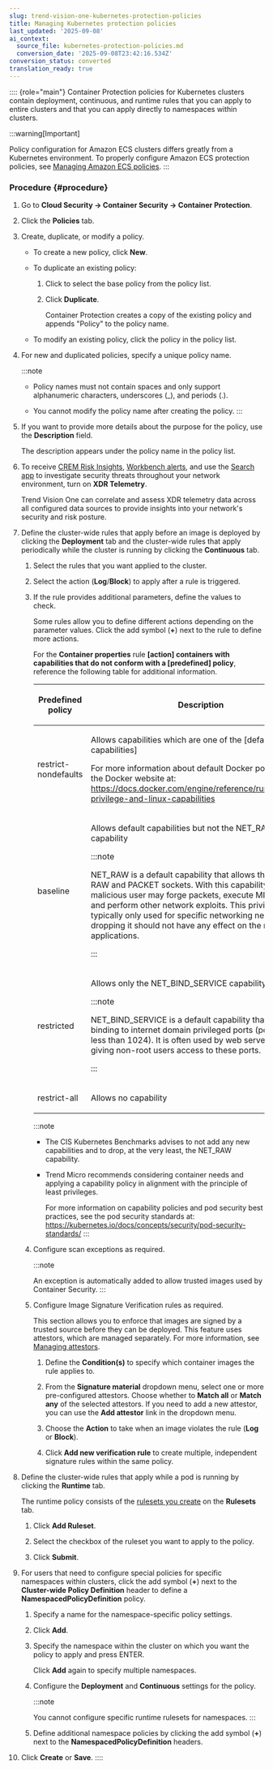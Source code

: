 ```yaml
---
slug: trend-vision-one-kubernetes-protection-policies
title: Managing Kubernetes protection policies
last_updated: '2025-09-08'
ai_context:
  source_file: kubernetes-protection-policies.md
  conversion_date: '2025-09-08T23:42:16.534Z'
conversion_status: converted
translation_ready: true
---
```


:::: {role="main"}
Container Protection policies for Kubernetes clusters contain deployment, continuous, and runtime rules that you can apply to entire clusters and that you can apply directly to namespaces within clusters.

:::warning[Important]

Policy configuration for Amazon ECS clusters differs greatly from a Kubernetes environment. To properly configure Amazon ECS protection policies, see [Managing Amazon ECS policies](managing-amazon-ecs-policies.mdx).
:::

### Procedure {#procedure}

1.  Go to **Cloud Security → Container Security → Container Protection**.

2.  Click the **Policies** tab.

3.  Create, duplicate, or modify a policy.

    - To create a new policy, click **New**.

    - To duplicate an existing policy:

      1.  Click to select the base policy from the policy list.

      2.  Click **Duplicate**.

          Container Protection creates a copy of the existing policy and appends "Policy" to the policy name.

    - To modify an existing policy, click the policy in the policy list.

4.  For new and duplicated policies, specify a unique policy name.

    :::note

    - Policy names must not contain spaces and only support alphanumeric characters, underscores (\_), and periods (.).

    - You cannot modify the policy name after creating the policy.
    :::

5.  If you want to provide more details about the purpose for the policy, use the **Description** field.

    The description appears under the policy name in the policy list.

6.  To receive [CREM Risk Insights](executive-dashboard.mdx), [Workbench alerts](workbench.mdx), and use the [Search app](search-app.mdx) to investigate security threats throughout your network environment, turn on **XDR Telemetry**.

    Trend Vision One can correlate and assess XDR telemetry data across all configured data sources to provide insights into your network's security and risk posture.

7.  Define the cluster-wide rules that apply before an image is deployed by clicking the **Deployment** tab and the cluster-wide rules that apply periodically while the cluster is running by clicking the **Continuous** tab.

    1.  Select the rules that you want applied to the cluster.

    2.  Select the action (**Log**/**Block**) to apply after a rule is triggered.

    3.  If the rule provides additional parameters, define the values to check.

        Some rules allow you to define different actions depending on the parameter values. Click the add symbol (**+**) next to the rule to define more actions.

        For the **Container properties** rule **\[action\] containers with capabilities that do not conform with a \[predefined\] policy**, reference the following table for additional information.

        <table>
        <colgroup>
        <col style="width: 25%" />
        <col style="width: 75%" />
        </colgroup>
        <thead>
        <tr>
        <th><p>Predefined policy</p></th>
        <th><p>Description</p></th>
        </tr>
        </thead>
        <tbody>
        <tr>
        <td><p>restrict-nondefaults</p></td>
        <td><p>Allows capabilities which are one of the [default Docker capabilities]</p>
        <p>For more information about default Docker policies, visit the Docker website at: <a href="https://docs.docker.com/engine/reference/run/">https://docs.docker.com/engine/reference/run/#runtime-privilege-and-linux-capabilities</a></p></td>
        </tr>
        <tr>
        <td><p>baseline</p></td>
        <td><p>Allows default capabilities but not the NET_RAW capability</p>
        

        :::note
        
        <p>NET_RAW is a default capability that allows the use of RAW and PACKET sockets. With this capability, a malicious user may forge packets, execute MITM attacks, and perform other network exploits. This privilege is typically only used for specific networking needs, so dropping it should not have any effect on the majority of applications.</p>
        

        :::

        </td>
        </tr>
        <tr>
        <td><p>restricted</p></td>
        <td><p>Allows only the NET_BIND_SERVICE capability</p>
        

        :::note
        
        <p>NET_BIND_SERVICE is a default capability that allows the binding to internet domain privileged ports (port numbers less than 1024). It is often used by web servers and for giving non-root users access to these ports.</p>
        

        :::

        </td>
        </tr>
        <tr>
        <td><p>restrict-all</p></td>
        <td><p>Allows no capability</p></td>
        </tr>
        </tbody>
        </table>

        :::note

        - The CIS Kubernetes Benchmarks advises to not add any new capabilities and to drop, at the very least, the NET_RAW capability.

        - Trend Micro recommends considering container needs and applying a capability policy in alignment with the principle of least privileges.

          For more information on capability policies and pod security best practices, see the pod security standards at: <https://kubernetes.io/docs/concepts/security/pod-security-standards/>
        :::

    4.  Configure scan exceptions as required.

        :::note

        An exception is automatically added to allow trusted images used by Container Security.
        :::

    5.  Configure Image Signature Verification rules as required.

        This section allows you to enforce that images are signed by a trusted source before they can be deployed. This feature uses attestors, which are managed separately. For more information, see [Managing attestors](managing-attestors.mdx).

        1.  Define the **Condition(s)** to specify which container images the rule applies to.

        2.  From the **Signature material** dropdown menu, select one or more pre-configured attestors. Choose whether to **Match all** or **Match any** of the selected attestors. If you need to add a new attestor, you can use the **Add attestor** link in the dropdown menu.

        3.  Choose the **Action** to take when an image violates the rule (**Log** or **Block**).

        4.  Click **Add new verification rule** to create multiple, independent signature rules within the same policy.

8.  Define the cluster-wide rules that apply while a pod is running by clicking the **Runtime** tab.

    The runtime policy consists of the [rulesets you create](managing-rulesets.mdx) on the **Rulesets** tab.

    1.  Click **Add Ruleset**.

    2.  Select the checkbox of the ruleset you want to apply to the policy.

    3.  Click **Submit**.

9.  For users that need to configure special policies for specific namespaces within clusters, click the add symbol (**+**) next to the **Cluster-wide Policy Definition** header to define a **NamespacedPolicyDefinition** policy.

    1.  Specify a name for the namespace-specific policy settings.

    2.  Click **Add**.

    3.  Specify the namespace within the cluster on which you want the policy to apply and press <span class="uicontrol keyboard">ENTER</span>.

        Click **Add** again to specify multiple namespaces.

    4.  Configure the **Deployment** and **Continuous** settings for the policy.

        :::note

        You cannot configure specific runtime rulesets for namespaces.
        :::

    5.  Define additional namespace policies by clicking the add symbol (**+**) next to the **NamespacedPolicyDefinition** headers.

10. Click **Create** or **Save**.
::::
